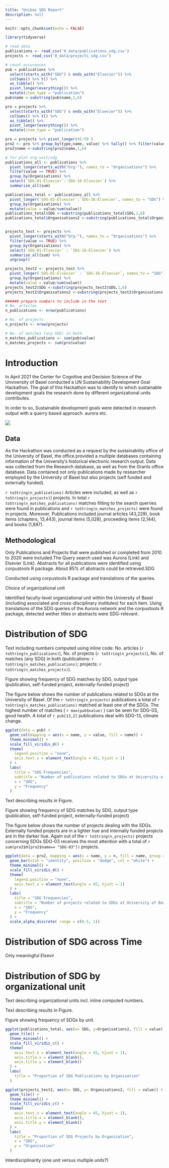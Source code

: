 ```yaml
---
title: "Unibas SDG Report"
description: null
---
```


```r
knitr::opts_chunk$set(echo = FALSE)

library(tidyverse)

# read data
publications <- read_csv('0_data/publications_sdg.csv')
projects <- read_csv('0_data/projects_sdg.csv')

# count occurences
pub = publications %>% 
  select(starts_with("SDG") & ends_with("Elsevier")) %>% 
  colSums() %>% t() %>% 
  as_tibble() %>% 
  pivot_longer(everything()) %>% 
  mutate(item_type = "publication")
pub$name <-substring(pub$name,1,6)

pro = projects %>% 
  select(starts_with("SDG") & ends_with("Elsevier")) %>% 
  colSums() %>% t() %>% 
  as_tibble() %>% 
  pivot_longer(everything()) %>% 
  mutate(item_type = "publication")

pro = projects %>% pivot_longer(45:59 )
pro2 <- pro %>% group_by(type,name, value) %>% tally() %>% filter(value == TRUE)
pro2$name <-substring(pro2$name,1,6)

# for plot org-unit/sdg
publications_all <- publications %>%
  pivot_longer(starts_with("Org-"), names_to = "Organisations") %>%
  filter(value == TRUE) %>%
  group_by(Organisations) %>%
  select(`SDG-01-Elsevier`:`SDG-16-Elsevier`) %>%
  summarise_all(sum) 

publications_total <- publications_all %>%
  pivot_longer(`SDG-01-Elsevier`:`SDG-16-Elsevier`, names_to = "SDG") %>% 
  group_by(Organisations) %>%
  mutate(value = value/sum(value))
publications_total$SDG <-substring(publications_total$SDG,1,6)
publications_total$Organisations2 <-substring(publications_total$Organisations,5,)


projects_test <- projects %>% 
  pivot_longer(starts_with("Org-"), names_to = "Organisations") %>% 
  filter(value == TRUE) %>% 
  group_by(Organisations) %>% 
  select(`SDG-01-Elsevier` : `SDG-16-Elsevier`) %>% 
  summarise_all(sum) %>% 
  ungroup() 

projects_test2 <- projects_test %>%   
  pivot_longer(`SDG-01-Elsevier` : `SDG-16-Elsevier`, names_to = "SDG") %>% 
  group_by(Organisations) %>% 
  mutate(value = value/sum(value))
projects_test2$SDG <-substring(projects_test2$SDG,1,6)
projects_test2$Organisations2 <-substring(projects_test2$Organisations,5,)

###### prepare numbers to include in the text
# No. articles
n_publications <- nrow(publications)

# No. of projects
n_projects <- nrow(projects)

# No. of matches (any SDG) in both.
n_matches_publications <- sum(pub$value)
n_matches_projects <- sum(pro$value)


```


# Introduction

In April 2021 the Center for Cognitive and Decision Science of the Unviversity of Basel conducted a UN Sustainability Development Goal Hackathon. The goal of this Hackathon was to identify to which sustainable development goals the research done by different organizational units contributes.

In order to so, Sustainable development goals were detected in research output with a querry based approach. aurora etc. 

<img src="https://upload.wikimedia.org/wikipedia/commons/d/df/Sustainable_Development_Goals.png"></img>

## Data

As the Hackathon was conducted as a request by the sustainability office of the University of Basel, the office provided a multiple databases containing information of the University’s historical electronic research output.
Data was collected from the Research database, as well as from the Grants office database. Data contained not only publications made by researcher employed by the University of Basel but also projects (self funded and externally funded). 

`r toString(n_publications)` Articles were included, as well as `r toString(n_projects)`) projects. In total  `r toString(n_matches_publications)` matches fitting to the search querries were found in publications and `r toString(n_matches_projects)` were found in projects. 
Moreover, Publications included journal articles (43,229), book items (chapters, 13,443), journal items (5,028), proceeding items (2,144), and books (1,897).

## Methodological 

Only Publications and Projects that were published or completed from 2010 to 2020 were included.The Query search used was Aurora (Link) and Elsevier (Link). Abstracts for all publications were identified using corpustools R package. About 85% of abstracts could be retrieved.SDG
 
Conducted using corpustools R package and translations of the queries.

Choice of organizational unit

Identified faculty-level organizational unit within the University of Basel (including associated and cross-disciplinary institutes) for each item.
Using translations of the SDG queries of the Aurora network and the corpustools R package, detected wether titles or abstracts were SDG-relevant.


# Distribution of SDG
Text including numbers computed using inline code: No. articles (`r toString(n_publications)`), No. of projects (`r toString(n_projects)`), No. of matches (any SDG) in both (publications: `r toString(n_matches_publications)`; projects: `r toString(n_matches_projects)`). 

Figure showing frequency of SDG matches by SDG, output type (publication, self-funded project, externally-funded project)

The figure below shows the number of publications related to SDGs at the University of Basel. Of the `r toString(n_projects)` publications a total of `r toString(n_matches_publications)` matched at least one of the SDGs. 
The highest number of matches ( `r max(pub$value)` ) can be seen for SDG-03, good health. A total of `r pub[13,2]` publications deal with SDG-13, climate change.


```r
ggplot(data = pub) +
  geom_col(mapping = aes(x = name, y = value, fill = name)) +
  theme_minimal() +
  scale_fill_viridis_d() +
  theme(
    legend.position = "none",
    axis.text.x = element_text(angle = 45, hjust = 1)
  ) +
  labs(
    title = "SDG Frequencies",
    subtitle = "Number of publications related to SDGs at University of Basel",
    x = "SDG",
    y = "Frequency"
  )
```
Text describing results in Figure. 

Figure showing frequency of SDG matches by SDG, output type (publication, self-funded project, externally-funded project)

The figure below shows the number of projects dealing with the SDGs. Externally funded projects are in a lighter hue and internally funded projects are in the darker hue. Again out of the `r toString(n_projects)` projects concerning SDGs SDG-03 receives the most attention with a total of `r sum(pro2$`n`[pro2$name== "SDG-03"])` projects.

```r
ggplot(data = pro2, mapping = aes(x = name, y = n, fill = name, group = type, alpha = type)) +
  geom_bar(stat = "identity", position = "dodge", col = "white") +
  theme_minimal() +
  scale_fill_viridis_d() +
  theme(
    legend.position = "none",
    axis.text.x = element_text(angle = 45, hjust = 1)
  ) +
  labs(
    title = "SDG Frequencies",
    subtitle = "Number of projects related to SDGs at University of Basel",
    x = "SDG",
    y = "Frequency"
  ) +
  scale_alpha_discrete( range = c(0.5, 1))
```



# Distribution of SDG across Time

Only meaningful Elsevir

# Distribution of SDG by organizational unit

Text describing organizational units incl. inline computed numbers. 



Text describing results in Figure. 

Figure showing frequency of SDGs by unit.
```r
ggplot(publications_total, aes(x= SDG, y=Organisations2, fill = value)) +
  geom_tile() +
  theme_minimal() +
  scale_fill_viridis_c() +
  theme(
    axis.text.x = element_text(angle = 45, hjust = 1),
    axis.title.x = element_blank(),
    axis.title.y = element_blank()
  ) +
  labs(
    title = "Proportion of SDG Publications by Organisation"
  )
```

```r
ggplot(projects_test2, aes(x= SDG, y= Organisations2, fill = value)) +
  geom_tile() +
  theme_minimal() +
  scale_fill_viridis_c() +
  theme(
    axis.text.x = element_text(angle = 45, hjust = 1),
    axis.title.x = element_blank(),
    axis.title.y = element_blank()
  ) +
  labs(
    title = "Proportion of SDG Projects by Organisation",
    x = "SDG",
    y = "Organisation"
  )
```


Interdisciplinarity (one unit versus multiple units?)


